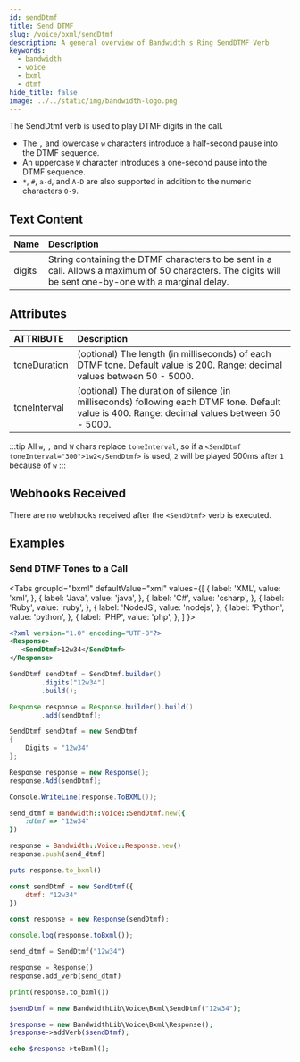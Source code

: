 ```yaml
---
id: sendDtmf
title: Send DTMF
slug: /voice/bxml/sendDtmf
description: A general overview of Bandwidth's Ring SendDTMF Verb
keywords:
  - bandwidth
  - voice
  - bxml
  - dtmf
hide_title: false
image: ../../static/img/bandwidth-logo.png
---
```



The SendDtmf verb is used to play DTMF digits in the call.
  * The `,` and lowercase `w` characters introduce a half-second pause into the DTMF sequence.
  * An uppercase `W` character introduces a one-second pause into the DTMF sequence.
  * `*`, `#`, `a-d`, and `A-D` are also supported in addition to the numeric characters `0-9`.

## Text Content

| Name        | Description |
|:------------|:------------|
| digits      |  String containing the DTMF characters to be sent in a call. Allows a maximum of 50 characters. The digits will be sent one-by-one with a marginal delay.

## Attributes

| ATTRIBUTE    | Description |
|:-------------|:------------|
| toneDuration | (optional) The length (in milliseconds) of each DTMF tone. Default value is 200. Range: decimal values between 50 - 5000. |
| toneInterval | (optional) The duration of silence (in milliseconds) following each DTMF tone. Default value is 400. Range: decimal values between 50 - 5000. |

:::tip
All `w`, `,` and `W` chars replace `toneInterval`, so if a `<SendDtmf toneInterval="300">1w2</SendDtmf>` is used, `2` will be played 500ms after `1` because of `w`
:::


## Webhooks Received

There are no webhooks received after the `<SendDtmf>` verb is executed.

## Examples

### Send DTMF Tones to a Call

<Tabs
  groupId="bxml"
  defaultValue="xml"
  values={[
    { label: 'XML', value: 'xml', },
    { label: 'Java', value: 'java', },
    { label: 'C#', value: 'csharp', },
    { label: 'Ruby', value: 'ruby', },
    { label: 'NodeJS', value: 'nodejs', },
    { label: 'Python', value: 'python', },
    { label: 'PHP', value: 'php', },
  ]
}>
<TabItem value="xml">

```xml
<?xml version="1.0" encoding="UTF-8"?>
<Response>
   <SendDtmf>12w34</SendDtmf>
</Response>
```

</TabItem>
<TabItem value="java">

```java
SendDtmf sendDtmf = SendDtmf.builder()
        .digits("12w34")
        .build();

Response response = Response.builder().build()
        .add(sendDtmf);
```

</TabItem>
<TabItem value="csharp">

```csharp
SendDtmf sendDtmf = new SendDtmf
{
    Digits = "12w34"
};

Response response = new Response();
response.Add(sendDtmf);

Console.WriteLine(response.ToBXML());
```

</TabItem>
<TabItem value="ruby">

```ruby
send_dtmf = Bandwidth::Voice::SendDtmf.new({
    :dtmf => "12w34"
})

response = Bandwidth::Voice::Response.new()
response.push(send_dtmf)

puts response.to_bxml()
```

</TabItem>
<TabItem value="nodejs">

```js
const sendDtmf = new SendDtmf({
    dtmf: "12w34"
})

const response = new Response(sendDtmf);

console.log(response.toBxml());
```

</TabItem>
<TabItem value="python">

```python
send_dtmf = SendDtmf("12w34")

response = Response()
response.add_verb(send_dtmf)

print(response.to_bxml())
```

</TabItem>
<TabItem value="php">

```php
$sendDtmf = new BandwidthLib\Voice\Bxml\SendDtmf("12w34");

$response = new BandwidthLib\Voice\Bxml\Response();
$response->addVerb($sendDtmf);

echo $response->toBxml();
```

</TabItem>
</Tabs>
